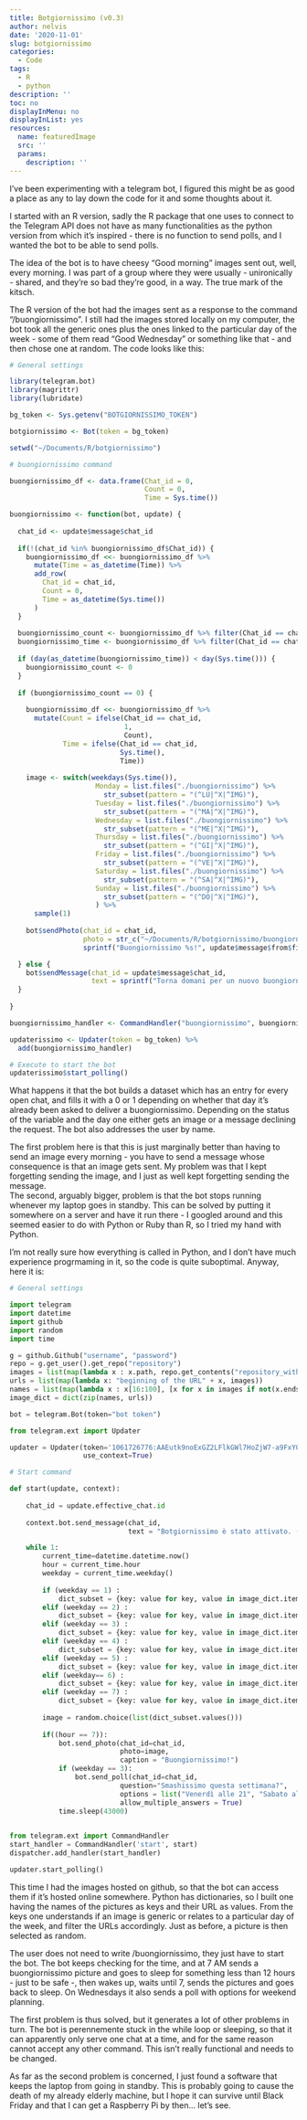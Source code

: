 ```yaml
---
title: Botgiornissimo (v0.3)
author: nelvis
date: '2020-11-01'
slug: botgiornissimo
categories:
  - Code
tags:
  - R
  - python
description: ''
toc: no
displayInMenu: no
displayInList: yes
resources:
  name: featuredImage
  src: ''
  params:
    description: ''
---
```


I've been experimenting with a telegram bot, I figured this might be as good a place as any to lay down the code for it and some thoughts about it.

I started with an R version, sadly the R package that one uses to connect to the Telegram API does not have as many functionalities as the python version from which it's inspired - there is no function to send polls, and I wanted the bot to be able to send polls.

The idea of the bot is to have cheesy "Good morning" images sent out, well, every morning. I was part of a group where they were usually - unironically - shared, and they're so bad they're good, in a way. The true mark of the kitsch.

The R version of the bot had the images sent as a response to the command "/buongiornissimo". I still had the images stored locally on my computer, the bot took all the generic ones plus the ones linked to the particular day of the week - some of them read "Good Wednesday" or something like that - and then chose one at random. The code looks like this:

```r
# General settings

library(telegram.bot)
library(magrittr)
library(lubridate)

bg_token <- Sys.getenv("BOTGIORNISSIMO_TOKEN")

botgiornissimo <- Bot(token = bg_token)

setwd("~/Documents/R/botgiornissimo")

# buongiornissimo command

buongiornissimo_df <- data.frame(Chat_id = 0,
                                 Count = 0,
                                 Time = Sys.time())

buongiornissimo <- function(bot, update) {
  
  chat_id <- update$message$chat_id
  
  if(!(chat_id %in% buongiornissimo_df$Chat_id)) {
    buongiornissimo_df <<- buongiornissimo_df %>%
      mutate(Time = as_datetime(Time)) %>% 
      add_row(
        Chat_id = chat_id,
        Count = 0,
        Time = as_datetime(Sys.time())
      )
  }
  
  buongiornissimo_count <- buongiornissimo_df %>% filter(Chat_id == chat_id) %$% Count
  buongiornissimo_time <- buongiornissimo_df %>% filter(Chat_id == chat_id) %$% Time
  
  if (day(as_datetime(buongiornissimo_time)) < day(Sys.time())) {
    buongiornissimo_count <- 0
  }
  
  if (buongiornissimo_count == 0) {
    
    buongiornissimo_df <<- buongiornissimo_df %>%
      mutate(Count = ifelse(Chat_id == chat_id,
                            1,
                            Count),
             Time = ifelse(Chat_id == chat_id,
                           Sys.time(),
                           Time))
    
    image <- switch(weekdays(Sys.time()),
                     Monday = list.files("./buongiornissimo") %>% 
                       str_subset(pattern = "(^LU|^X|^IMG)"),
                     Tuesday = list.files("./buongiornissimo") %>% 
                       str_subset(pattern = "(^MA|^X|^IMG)"),
                     Wednesday = list.files("./buongiornissimo") %>% 
                       str_subset(pattern = "(^ME|^X|^IMG)"),
                     Thursday = list.files("./buongiornissimo") %>% 
                       str_subset(pattern = "(^GI|^X|^IMG)"),
                     Friday = list.files("./buongiornissimo") %>% 
                       str_subset(pattern = "(^VE|^X|^IMG)"),
                     Saturday = list.files("./buongiornissimo") %>% 
                       str_subset(pattern = "(^SA|^X|^IMG)"),
                     Sunday = list.files("./buongiornissimo") %>% 
                       str_subset(pattern = "(^DO|^X|^IMG)"),
                     ) %>% 
      sample(1)
    
    bot$sendPhoto(chat_id = chat_id,
                  photo = str_c("~/Documents/R/botgiornissimo/buongiornissimo/", image),
                  sprintf("Buongiornissimo %s!", update$message$from$first_name))

  } else {
    bot$sendMessage(chat_id = update$message$chat_id,
                    text = sprintf("Torna domani per un nuovo buongiornissimo!"))
  }
  
}

buongiornissimo_handler <- CommandHandler("buongiornissimo", buongiornissimo)

updaterissimo <- Updater(token = bg_token) %>% 
  add(buongiornissimo_handler)

# Execute to start the bot
updaterissimo$start_polling()

```

What happens it that the bot builds a dataset which has an entry for every open chat, and fills it with a 0 or 1 depending on whether that day it's already been asked to deliver a buongiornissimo. Depending on the status of the variable and the day one either gets an image or a message declining the request. The bot also addresses the user by name.

The first problem here is that this is just marginally better than having to send an image every morning - you have to send a message whose consequence is that an image gets sent. My problem was that I kept forgetting sending the image, and I just as well kept forgetting sending the message.\
The second, arguably bigger, problem is that the bot stops running whenever my laptop goes in standby. This can be solved by putting it somewhere on a server and have it run there - I googled around and this seemed easier to do with Python or Ruby than R, so I tried my hand with Python.

I'm not really sure how everything is called in Python, and I don't have much experience progrmaming in it, so the code is quite suboptimal. Anyway, here it is:

```python
# General settings

import telegram
import datetime
import github
import random
import time

g = github.Github("username", "password")
repo = g.get_user().get_repo("repository")
images = list(map(lambda x : x.path, repo.get_contents("repository_with_pictures")))
urls = list(map(lambda x: "beginning of the URL" + x, images))
names = list(map(lambda x : x[16:100], [x for x in images if not(x.endswith("Store"))]))
image_dict = dict(zip(names, urls))

bot = telegram.Bot(token="bot token") 

from telegram.ext import Updater

updater = Updater(token='1061726776:AAEutk9noExGZ2LFlkGWl7HoZjW7-a9FxY0', 
                  use_context=True)

# Start command

def start(update, context):
    
    chat_id = update.effective_chat.id
    
    context.bot.send_message(chat_id, 
                             text = "Botgiornissimo è stato attivato. (v0.3)")

    while 1:
        current_time=datetime.datetime.now()
        hour = current_time.hour
        weekday = current_time.weekday()
        
        if (weekday == 1) :
            dict_subset = {key: value for key, value in image_dict.items() if (key.startswith("LU") | key.startswith("X") | key.startswith("IMG"))}
        elif (weekday == 2) :
            dict_subset = {key: value for key, value in image_dict.items() if (key.startswith("MA") | key.startswith("X") | key.startswith("IMG"))}
        elif (weekday == 3) :
            dict_subset = {key: value for key, value in image_dict.items() if (key.startswith("ME") | key.startswith("X") | key.startswith("IMG"))}
        elif (weekday == 4) :
            dict_subset = {key: value for key, value in image_dict.items() if (key.startswith("GI") | key.startswith("X") | key.startswith("IMG"))}
        elif (weekday == 5) :
            dict_subset = {key: value for key, value in image_dict.items() if (key.startswith("VE") | key.startswith("X") | key.startswith("IMG"))}
        elif (weekday== 6) :
            dict_subset = {key: value for key, value in image_dict.items() if (key.startswith("SA") | key.startswith("X") | key.startswith("IMG"))}
        elif (weekday == 7) :
            dict_subset = {key: value for key, value in image_dict.items() if (key.startswith("DO") | key.startswith("X") | key.startswith("IMG"))}
        
        image = random.choice(list(dict_subset.values()))
        
        if((hour == 7)):
            bot.send_photo(chat_id=chat_id, 
                           photo=image,
                           caption = "Buongiornissimo!")
            if (weekday == 3):
                bot.send_poll(chat_id=chat_id, 
                           question="Smashissimo questa settimana?",
                           options = list("Venerdì alle 21", "Sabato alle 21", "No", "Altro (specificare)"),
                           allow_multiple_answers = True)
            time.sleep(43000)

    
from telegram.ext import CommandHandler
start_handler = CommandHandler('start', start)
dispatcher.add_handler(start_handler)

updater.start_polling()
```

This time I had the images hosted on github, so that the bot can access them if it's hosted online somewhere. Python has dictionaries, so I built one having the names of the pictures as keys and their URL as values. From the keys one understands if an image is generic or relates to a particular day of the week, and filter the URLs accordingly. Just as before, a picture is then selected as random.

The user does not need to write /buongiornissimo, they just have to start the bot. The bot keeps checking for the time, and at 7 AM sends a buongiornissimo picture and goes to sleep for something less than 12 hours - just to be safe -, then wakes up, waits until 7, sends the pictures and goes back to sleep. On Wednesdays it also sends a poll with options for weekend planning.

The first problem is thus solved, but it generates a lot of other problems in turn. The bot is perennemente stuck in the while loop or sleeping, so that it can apparently only serve one chat at a time, and for the same reason cannot accept any other command. This isn't really functional and needs to be changed.

As far as the second problem is concerned, I just found a software that keeps the laptop from going in standby. This is probably going to cause the death of my already elderly machine, but I hope it can survive until Black Friday and that I can get a Raspberry Pi by then... let's see.
